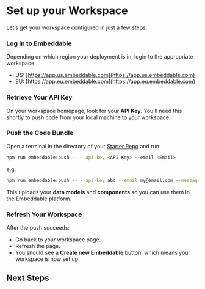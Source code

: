 

# Set up your Workspace

Let’s get your workspace configured in just a few steps.

<Steps>

### Log in to Embeddable

Depending on which region your deployment is in, login to the appropriate workspace:

   - US: [https://app.us.embeddable.com](https://app.us.embeddable.com)
   - EU: [https://app.eu.embeddable.com](https://app.eu.embeddable.com)

### Retrieve Your API Key

On your workspace homepage, look for your **API Key**. You’ll need this shortly to push code from your local machine to your workspace.

### Push the Code Bundle

Open a terminal in the directory of your [Starter Repo](/getting-started/download-repo) and run:

```bash
npm run embeddable:push -- --api-key <API Key> --email <Email>
```
e.g:
```bash
npm run embeddable:push -- --api-key abc --email my@email.com --message "My first components"
```

This uploads your **data models** and **components** so you can use them in the Embeddable platform.

### Refresh Your Workspace

After the push succeeds:
- Go back to your workspace page.
- Refresh the page.
- You should see a **Create new Embeddable** button, which means your workspace is now set up.

</Steps>

## Next Steps

<CardGrid>
  <LinkCard title="Build your first Embeddable" href="/getting-started/first-embeddable" icon=""/> 
</CardGrid>